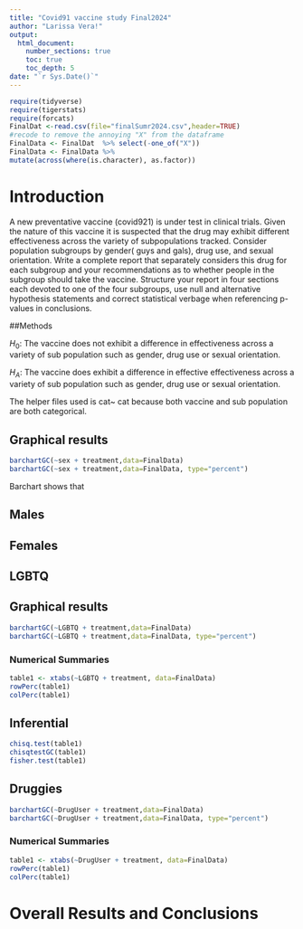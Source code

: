 ```yaml
---
title: "Covid91 vaccine study Final2024"
author: "Larissa Vera!"
output: 
  html_document:
    number_sections: true
    toc: true
    toc_depth: 5
date: "`r Sys.Date()`" 
---
```


```r
require(tidyverse)
require(tigerstats)
require(forcats)
FinalDat <-read.csv(file="finalSumr2024.csv",header=TRUE)
#recode to remove the annoying "X" from the dataframe
FinalData <- FinalDat  %>% select(-one_of("X"))
FinalData <- FinalData %>%
mutate(across(where(is.character), as.factor))
```

# Introduction

A new  preventative vaccine (covid921) is under test in clinical trials. Given the nature of this vaccine it is suspected that the drug may exhibit different effectiveness across the variety of subpopulations tracked. Consider population subgroups by gender( guys and gals), drug use, and sexual orientation. Write a complete report that separately considers this drug for each subgroup and your recommendations as to whether people in the subgroup should take the vaccine. Structure your report in four sections each devoted to one of the four subgroups, use null and alternative hypothesis statements and correct statistical verbage when referencing p-values in conclusions.

##Methods

$H_0$: The vaccine does not exhibit a difference in effectiveness across a variety of sub population such as gender, drug use or sexual orientation.

$H_A$: The vaccine does exhibit a difference in effective effectiveness across a variety of sub population such as gender, drug use or sexual orientation.

The helper files used is cat~ cat because both vaccine and sub population are both categorical.

## Graphical results

```r
barchartGC(~sex + treatment,data=FinalData)
barchartGC(~sex + treatment,data=FinalData, type="percent")

```

Barchart shows that 

## Males


## Females


## LGBTQ

## Graphical results

```r
barchartGC(~LGBTQ + treatment,data=FinalData)
barchartGC(~LGBTQ + treatment,data=FinalData, type="percent")

```



### Numerical Summaries  

```r
table1 <- xtabs(~LGBTQ + treatment, data=FinalData)
rowPerc(table1)
colPerc(table1)
```



## Inferential  

```r
chisq.test(table1)
chisqtestGC(table1)
fisher.test(table1)
```

## Druggies

```r
barchartGC(~DrugUser + treatment,data=FinalData)
barchartGC(~DrugUser + treatment,data=FinalData, type="percent")

```

### Numerical Summaries  

```r
table1 <- xtabs(~DrugUser + treatment, data=FinalData)
rowPerc(table1)
colPerc(table1)
```

# Overall Results and Conclusions
